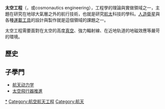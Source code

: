 {{expand|time=2013-04-14T12:52:32+00:00}}
{{NoteTA
|T=zh-cn:航天工程;zh-hk:太空工程;zh-tw:太空工程;
|1=zh-cn:航天工程;zh-hk:太空工程;zh-tw:太空工程;
|2=zh-cn:航天器;zh-hk:太空飛行器;zh-tw:太空飛行器;
|G1=Aero
}}
{{各地中文名|cn=航天工程|tw=太空工程}}
'''太空工程'''（{{lang-en|astronautical engineering}}，或cosmonautics engineering），工程學的理論與實做領域之一，主題在研究在地球大氣層之外的航行技術，也就是研究[[航太|航太]]科技的學科。[[人造衛星|人造衛星]]與各種[[运载工具_(航天)|運載工具]]的設計與製作就是這個領域的課題之一。

太空工程需要面對在太空的高度[[真空|真空]]、強力輻射線、在近地轨道的地磁效應等嚴苛的環境。
==歷史==
==子學門==
*[[航天动力学|航天动力学]]
*[[太空飛行器推進|太空飛行器推進]]
{{commons|Astronautics}}
{{Authority control}}
[[Category:太空工程|*]]
[[Category:航空航天工程|Category:航空航天工程]]
[[Category:航天|Category:航天]]